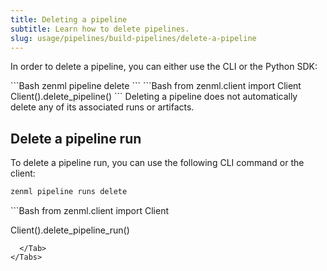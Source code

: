 ---
title: Deleting a pipeline
subtitle: Learn how to delete pipelines.
slug: usage/pipelines/build-pipelines/delete-a-pipeline
---


In order to delete a pipeline, you can either use the CLI or the Python SDK:


<Tabs>
  <Tab title="CLI">
```Bash
zenml pipeline delete
```

  </Tab>
  <Tab title="Python SDK">
```Bash
from zenml.client import Client
Client().delete_pipeline()
```
  </Tab>
</Tabs>

<Info>
  Deleting a pipeline does not automatically delete any of its associated runs or artifacts.
</Info>

## Delete a pipeline run

To delete a pipeline run, you can use the following CLI command or the client:
<Tabs>
  <Tab title="CLI">
```Bash
zenml pipeline runs delete
```
  </Tab>
  <Tab title="Python SDK">
```Bash
from zenml.client import Client

Client().delete_pipeline_run()
```
  </Tab>
</Tabs>

